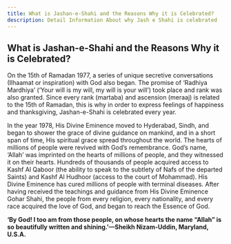 ```yaml
---
title: What is Jashan-e-Shahi and the Reasons Why it is Celebrated?
description: Detail Information About why Jash e Shahi is celebrated
---
```


## What is Jashan-e-Shahi and the Reasons Why it is Celebrated?

On the 15th of Ramadan 1977, a series of unique secretive conversations
(Ilhaamat or inspiration) with God also began. The promise of ‘Radhiya
Mardhiya’ (‘Your will is my will, my will is your will’) took place and rank
was also granted. Since every rank (martaba) and ascension (meraaj) is
related to the 15th of Ramadan, this is why in order to express feelings of
happiness and thanksgiving, Jashan-e-Shahi is celebrated every year.

In the year 1978, His Divine Eminence moved to Hyderabad, Sindh,
and began to shower the grace of divine guidance on mankind, and in
a short span of time, His spiritual grace spread throughout the world.
The hearts of millions of people were revived with God’s remembrance.
God’s name, ‘Allah’ was imprinted on the hearts of millions of people,
and they witnessed it on their hearts. Hundreds of thousands of people
acquired access to Kashf Al Qaboor (the ability to speak to the subtlety of
Nafs of the departed Saints) and Kashf Al Hudhoor (access to the court
of Mohammad). His Divine Eminence has cured millions of people with
terminal diseases. After having received the teachings and guidance from
His Divine Eminence Gohar Shahi, the people from every religion, every
nationality, and every race acquired the love of God, and began to reach
the Essence of God.

**‘By God! I too am from those people, on whose hearts the name
“Allah” is so beautifully written and shining.’—Sheikh Nizam-Uddin,
Maryland, U.S.A.**
